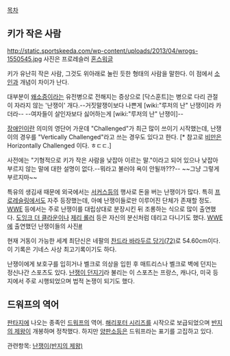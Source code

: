 [[목차]]
== 키가 작은 사람 ==
http://static.sportskeeda.com/wp-content/uploads/2013/04/wrogs-1550545.jpg
사진은 프로레슬러 [[혼스워글]]


키가 유난히 작은 사람, 그것도 위아래로 눌린 듯한 형태의 사람을 말한다. 이 점에서 [[소인]]과 개념이 차이가 난다.

대부분이 [[왜소증]]이라는 유전병으로 전해지는 증상으로 [닥스훈트]는 병으로 다리 관절이 자라지 않는 '난쟁이' 개다.--거짓말쟁이보다 나쁜게 [wiki:"루저의 난" 난쟁이]라 카더라-- --여자들이 살인자보다 싫어하는게 [wiki:"루저의 난" 난쟁이]--

[[장애인]]이란 의미의 영단어 가운데 "Challenged"가 최근 많이 쓰이기 시작했는데, 난쟁이의 경우를 "Vertically Challenged"라고 쓰는 경우도 있다고 한다. [* 참고로 [[비만]]은 Horizontally Challenged 이다. ㅎㄷㄷ.]

사전에는 "기형적으로 키가 작은 사람을 낮잡아 이르는 말."이라고 되어 있으나 낮잡아 부르지 않는 말에 대한 설명이 없다.--뭐라고 불러야 욕이 안될까???-- ~~그냥 그렇게 부르지마~~

특유의 생김새 때문에 외국에서는 [[서커스]]등의 행사로 돈을 버는 난쟁이가 많다. 특히 [[프로레슬링]]에서도 자주 등장했는데, 아예 난쟁이들로만 이루어진 단체가 존재할 정도. [[WWE]] 등에서는 주로 난쟁이를 대립상대로 분장시킨 뒤 조롱하는 식으로 많이 출연했다. [[도잉크 더 클라운]]이나 [[제리 롤러]] 등은 자신의 분신처럼 데리고 다니기도 했다.
[[WWE]]에 출연했던 난쟁이들의 사진[http://www.wwe.com/classics/bring-it-back/bring-back-the-minis-photos #]

현재 거동이 가능한 세계 최단신은 네팔의 [http://www.nocutnews.co.kr/show.asp?idx=2070579 찬드라 바라두르 당기(72)]로 54.60cm이다. 이 기록은 기네스 사상 최고기록이기도 하다.

난쟁이에게 보호구를 입히거나 벨크로 의상을 입힌 후 매트리스나 벨크로 벽에 던지는 정신나간 스포츠도 있다. [http://en.wikipedia.org/wiki/Dwarf-tossing 난쟁이 던지기]라 불리는 이 스포츠는 프랑스, 캐나다, 미국 등지에서 주로 시행되었으며 법적 논쟁이 되기도 했다.
== 드워프의 역어 ==
[[판타지]]에 나오는 종족인 [[드워프]]의 역어. [[해리포터 시리즈]]를 시작으로 보급되었으며 [[반지의 제왕]]이 개봉하며 정착했다. 하지만 [[양판소]]등은 드워프라는 표기를 고집하고 있다.

관련항목: [[난쟁이(반지의 제왕)]]
